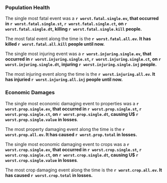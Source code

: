 
### Population Health

The single most fatal event was a **`r worst.fatal.single.ev`, that occurred in `r worst.fatal.single.st`, `r worst.fatal.single.ct`, on `r worst.fatal.single.dt`, killing `r worst.fatal.single.kill` people.**


The most fatal event along the time is the **`r worst.fatal.all.ev`. It has killed `r worst.fatal.all.kill` people until now.**


The single most injuring event was a **`r worst.injuring.single.ev`, that occurred in `r worst.injuring.single.st`, `r worst.injuring.single.ct`, on `r worst.injuring.single.dt`, injuring `r worst.injuring.single.inj` people.**

The most injuring event along the time is the **`r worst.injuring.all.ev`. It has injuried `r worst.injuring.all.inj` people until now.**

### Economic Damages

The single most economic damaging  event to properties was a **`r worst.prop.single.ev`, that occurred in `r worst.prop.single.st`, `r worst.prop.single.ct`, on `r worst.prop.single.dt`, causing U$ `r worst.prop.single.value` in losses**.


The most property damaging event along the time is the **`r worst.prop.all.ev`. It has caused `r worst.prop.total` in losses.**


The single most economic damaging  event to crops was a **`r worst.crop.single.ev`, that occurred in `r worst.crop.single.st`, `r worst.crop.single.ct`, on `r worst.crop.single.dt`, causing U$ `r worst.crop.single.value` in losses**.


The most crop damaging event along the time is the **`r worst.crop.all.ev`. It has caused `r worst.crop.total` in losses.**
